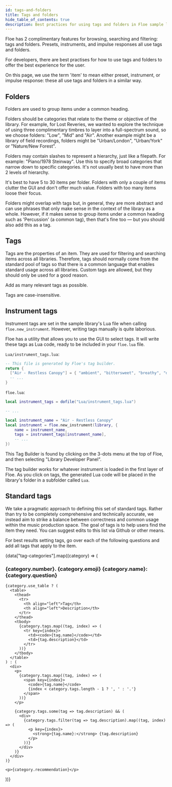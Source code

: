 ```yaml
---
id: tags-and-folders
title: Tags and folders
hide_table_of_contents: true
description: Best practices for using tags and folders in Floe sample libraries
---
```


<!--
SPDX-FileCopyrightText: 2025 Sam Windell
SPDX-License-Identifier: MIT
-->


Floe has 2 complimentary features for browsing, searching and filtering: tags and folders. Presets, instruments, and impulse responses all use tags and folders.

For developers, there are best practises for how to use tags and folders to offer the best experience for the user.

On this page, we use the term 'item' to mean either preset, instrument, or impulse response: these all use tags and folders in a similar way.

## Folders
Folders are used to group items under a common heading.

Folders should be categories that relate to the theme or objective of the library. For example, for Lost Reveries, we wanted to explore the technique of using three complimentary timbres to layer into a full-spectrum sound, so we choose folders: "Low", "Mid" and "Air". Another example might be a library of field recordings, folders might be "Urban/London", "Urban/York" or "Nature/New Forest".

Folders may contain slashes to represent a hierarchy, just like a filepath. For example: "Piano/1978 Steinway". Use this to specify broad categories that narrow down to specific categories. It's not usually best to have more than 2 levels of hierarchy.

It's best to have 5 to 30 items per folder. Folders with only a couple of items clutter the GUI and don't offer much value. Folders with too many items loose their focus.

Folders might overlap with tags but, in general, they are more abstract and can use phrases that only make sense in the context of the library as a whole. However, if it makes sense to group items under a common heading such as 'Percussion' (a common tag), then that's fine too — but you should also add this as a tag.  

## Tags
Tags are the properties of an item. They are used for filtering and searching items across all libraries. Therefore, tags should normally come from the standard pool of tags so that there is a common language that enables standard usage across all libraries. Custom tags are allowed, but they should only be used for a good reason.

Add as many relevant tags as possible.

Tags are case-insensitive.

## Instrument tags
Instrument tags are set in the sample library's Lua file when calling `floe.new_instrument`. However, writing tags manually is quite laborious.

Floe has a utility that allows you to use the GUI to select tags. It will write these tags as Lua code, ready to be included in your `floe.lua` file.

`Lua/instrument_tags.lua`:
```lua
-- This file is generated by Floe's tag builder.
return {
  ["Air - Restless Canopy"] = { "ambient", "bittersweet", "breathy", "dreamy", "ethereal", "nostalgic", "resonant", "smooth", "synthesized", "texture", },
  -- ...
}
```

`floe.lua`:
```lua
local instrument_tags = dofile("Lua/instrument_tags.lua")

-- ...

local instrument_name = "Air - Restless Canopy"
local instrument = floe.new_instrument(library, {
    name = instrument_name,
    tags = instrument_tags[instrument_name],
    -- ...
})

```

This Tag Builder is found by clicking on the 3-dots menu at the top of Floe, and then selecting "Library Developer Panel".

The tag builder works for whatever instrument is loaded in the first layer of Floe. As you click on tags, the generated Lua code will be placed in the library's folder in a subfolder called `Lua`.

## Standard tags
We take a pragmatic approach to defining this set of standard tags. Rather than try to be completely comprehensive and technically accurate, we instead aim to strike a balance between correctness and common usage within the music production space. The goal of tags is to help users find the item they need. You can suggest edits to this list via Github or other means.

For best results setting tags, go over each of the following questions and add all tags that apply to the item.

{data["tag-categories"].map((category) => (
  <div key={category.number}>
    <h3>{category.number}. {category.emoji} {category.name}: {category.question}</h3>
    
    {category.use_table ? (
      <table>
        <thead>
          <tr>
            <th align="left">Tag</th>
            <th align="left">Description</th>
          </tr>
        </thead>
        <tbody>
          {category.tags.map((tag, index) => (
            <tr key={index}>
              <td><code>{tag.name}</code></td>
              <td>{tag.description}</td>
            </tr>
          ))}
        </tbody>
      </table>
    ) : (
      <div>
        <p>
          {category.tags.map((tag, index) => (
            <span key={index}>
              <code>{tag.name}</code>
              {index < category.tags.length - 1 ? ', ' : '.'}
            </span>
          ))}
        </p>
        
        {category.tags.some(tag => tag.description) && (
          <div>
            {category.tags.filter(tag => tag.description).map((tag, index) => (
              <p key={index}>
                <strong>{tag.name}:</strong> {tag.description}
              </p>
            ))}
          </div>
        )}
      </div>
    )}
    
    <p>{category.recommendation}</p>
  </div>
))}
